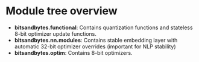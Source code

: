 # Module tree overview

- **bitsandbytes.functional**: Contains quantization functions and stateless 8-bit optimizer update functions.
- **bitsandbytes.nn.modules**: Contains stable embedding layer with automatic 32-bit optimizer overrides (important for NLP stability)
- **bitsandbytes.optim**: Contains 8-bit optimizers.
